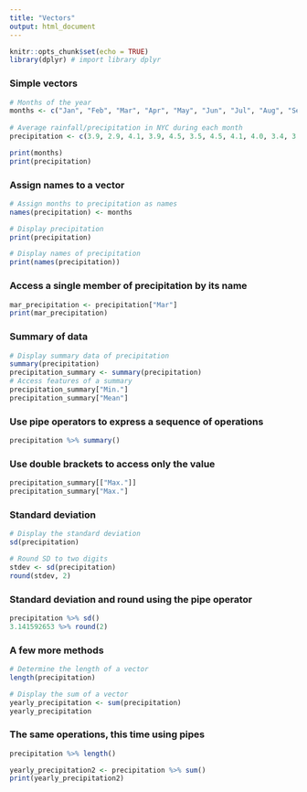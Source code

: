 ```yaml
---
title: "Vectors"
output: html_document
---
```


```r
knitr::opts_chunk$set(echo = TRUE)
library(dplyr) # import library dplyr
```

### Simple vectors
```r
# Months of the year
months <- c("Jan", "Feb", "Mar", "Apr", "May", "Jun", "Jul", "Aug", "Sep", "Oct", "Nov", "Dec")
 
# Average rainfall/precipitation in NYC during each month
precipitation <- c(3.9, 2.9, 4.1, 3.9, 4.5, 3.5, 4.5, 4.1, 4.0, 3.4, 3.8, 3.6)

print(months)
print(precipitation)
```
### Assign names to a vector
```r
# Assign months to precipitation as names
names(precipitation) <- months

# Display precipitation
print(precipitation)

# Display names of precipitation
print(names(precipitation))
```

### Access a single member of precipitation by its name
```r
mar_precipitation <- precipitation["Mar"]
print(mar_precipitation)
```
### Summary of data
```r
# Display summary data of precipitation
summary(precipitation)
precipitation_summary <- summary(precipitation)
# Access features of a summary
precipitation_summary["Min."]
precipitation_summary["Mean"]
```
### Use pipe operators to express a sequence of operations
```r
precipitation %>% summary()
```
### Use double brackets to access only the value
```r
precipitation_summary[["Max."]]
precipitation_summary["Max."]
```

### Standard deviation
```r
# Display the standard deviation 
sd(precipitation)

# Round SD to two digits
stdev <- sd(precipitation)
round(stdev, 2)

```

### Standard deviation and round using the pipe operator
```r
precipitation %>% sd()
3.141592653 %>% round(2)
```

### A few more methods
```r
# Determine the length of a vector
length(precipitation)

# Display the sum of a vector
yearly_precipitation <- sum(precipitation)
yearly_precipitation
```

### The same operations, this time using pipes
```r
precipitation %>% length()
```

```r
yearly_precipitation2 <- precipitation %>% sum()
print(yearly_precipitation2)
```

